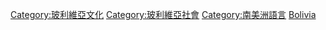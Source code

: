 {{Commons category|Languages of Bolivia}}

[[Category:玻利維亞文化|Category:玻利維亞文化]]
[[Category:玻利維亞社會|Category:玻利維亞社會]]
[[Category:南美洲語言|Category:南美洲語言]]
[[Category:各國語言|Bolivia]]